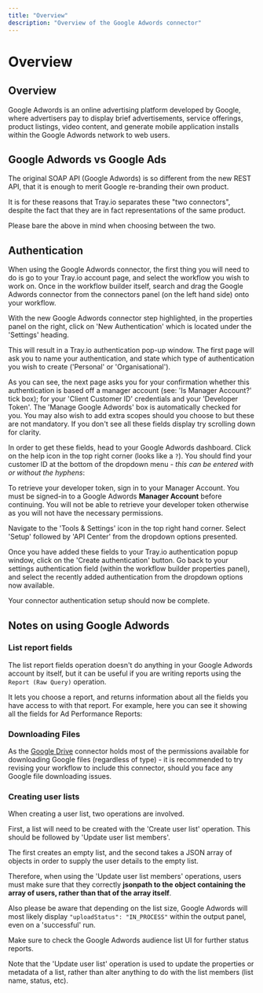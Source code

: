 ```yaml
---
title: "Overview"
description: "Overview of the Google Adwords connector"
---
```


# Overview

## Overview

Google Adwords is an online advertising platform developed by Google, where advertisers pay to display brief advertisements, service offerings, product listings, video content, and generate mobile application installs within the Google Adwords network to web users.

## Google Adwords vs Google Ads

The original SOAP API (Google Adwords) is so different from the new REST API, that it is enough to merit Google re-branding their own product.

It is for these reasons that Tray.io separates these "two connectors", despite the fact that they are in fact representations of the same product.

Please bare the above in mind when choosing between the two.

## Authentication

When using the Google Adwords connector, the first thing you will need to do is go to your Tray.io account page, and select the workflow you wish to work on. Once in the workflow builder itself, search and drag the Google Adwords connector from the connectors panel (on the left hand side) onto your workflow.

With the new Google Adwords connector step highlighted, in the properties panel on the right, click on 'New Authentication' which is located under the 'Settings' heading.

This will result in a Tray.io authentication pop-up window. The first page will ask you to name your authentication, and state which type of authentication you wish to create ('Personal' or 'Organisational').

As you can see, the next page asks you for your confirmation whether this authentication is based off a manager account (see: 'Is Manager Account?' tick box); for your 'Client Customer ID' credentials and your 'Developer Token'. The 'Manage Google Adwords' box is automatically checked for you. You may also wish to add extra scopes should you choose to but these are not mandatory. If you don't see all these fields display try scrolling down for clarity.

In order to get these fields, head to your Google Adwords dashboard. Click on the help icon in the top right corner (looks like a `?`). You should find your customer ID at the bottom of the dropdown menu - *this can be entered with or without the hyphens*:

To retrieve your developer token, sign in to your Manager Account. You must be signed-in to a Google Adwords **Manager Account** before continuing. You will not be able to retrieve your developer token otherwise as you will not have the necessary permissions.

Navigate to the 'Tools & Settings' icon in the top right hand corner. Select 'Setup' followed by 'API Center' from the dropdown options presented.

Once you have added these fields to your Tray.io authentication popup window, click on the 'Create authentication' button. Go back to your settings authentication field (within the workflow builder properties panel), and select the recently added authentication from the dropdown options now available.

Your connector authentication setup should now be complete.

## Notes on using Google Adwords

### List report fields

The list report fields operation doesn't do anything in your Google Adwords account by itself, but it can be useful if you are writing reports using the `Report (Raw Query)` operation.

It lets you choose a report, and returns information about all the fields you have access to with that report. For example, here you can see it showing all the fields for Ad Performance Reports:

### Downloading Files

As the [Google Drive](/connectors/service/google-drive/) connector holds most of the permissions available for downloading Google files (regardless of type) - it is recommended to try revising your workflow to include this connector, should you face any Google file downloading issues.

### Creating user lists

When creating a user list, two operations are involved.

First, a list will need to be created with the 'Create user list' operation. This should be followed by 'Update user list members'.

The first creates an empty list, and the second takes a JSON array of objects in order to supply the user details to the empty list.

Therefore, when using the 'Update user list members' operations, users must make sure that they correctly **jsonpath to the object containing the array of users, rather than that of the array itself**.

Also please be aware that depending on the list size, Google Adwords will most likely display `"uploadStatus": "IN_PROCESS"` within the output panel, even on a 'successful' run.

Make sure to check the Google Adwords audience list UI for further status reports.

Note that the 'Update user list' operation is used to update the properties or metadata of a list, rather than alter anything to do with the list members (list name, status, etc).
